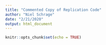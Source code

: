 ```yaml
---
title: "Commented Copy of Replication Code"
author: "Niel Schrage"
date: "2/21/2020"
output: html_document
---
```


```r
knitr::opts_chunk$set(echo = TRUE)
```

```r

```

